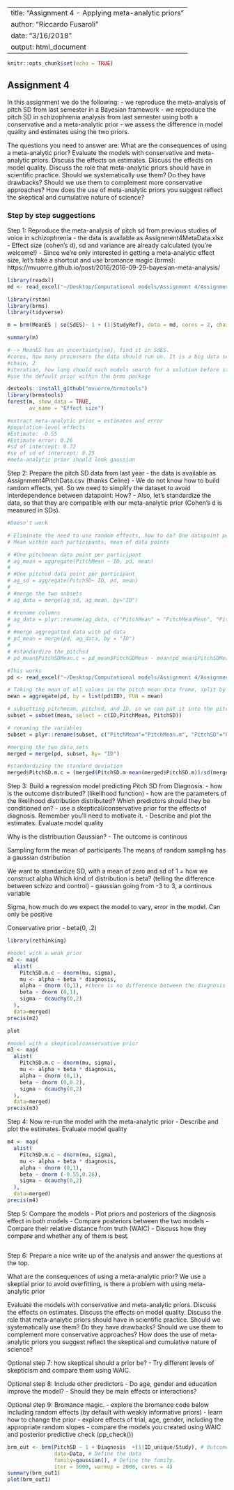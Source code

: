 
---
title: "Assignment 4 - Applying meta-analytic priors"
author: "Riccardo Fusaroli"
date: "3/16/2018"
output: html_document
---

```r
knitr::opts_chunk$set(echo = TRUE)
```

## Assignment 4

In this assignment we do the following:
- we reproduce the meta-analysis of pitch SD from last semester in a Bayesian framework
- we reproduce the pitch SD in schizophrenia analysis from last semester using both a conservative and a meta-analytic prior
- we assess the difference in model quality and estimates using the two priors.

The questions you need to answer are: What are the consequences of using a meta-analytic prior? Evaluate the models with conservative and meta-analytic priors. Discuss the effects on estimates. Discuss the effects on model quality. Discuss the role that meta-analytic priors should have in scientific practice. Should we systematically use them? Do they have drawbacks? Should we use them to complement more conservative approaches? How does the use of meta-analytic priors you suggest reflect the skeptical and cumulative nature of science?

### Step by step suggestions

Step 1: Reproduce the meta-analysis of pitch sd from previous studies of voice in schizophrenia
- the data is available as Assignment4MetaData.xlsx
- Effect size (cohen's d), sd and variance are already calculated (you're welcome!)
- Since we're only interested in getting a meta-analytic effect size, let's take a shortcut and use bromance magic (brms): https://mvuorre.github.io/post/2016/2016-09-29-bayesian-meta-analysis/

```r
library(readxl)
md <- read_excel("~/Desktop/Computational models/Assignment 4/Assignment4MetaData.xlsx")

library(rstan)
library(brms)
library(tidyverse)

m = brm(MeanES | se(SdES)~ 1 + (1|StudyRef), data = md, cores = 2, chain =2, iter = 2000)

summary(m)

#--> MeanES has an uncertainty(se), find it in SdES. 
#cores, how many processers the data should run on. It is a big data set, 2
#chain, 2
#iteration, how long should each models search for a solution before stopping, 2000
#use the default prior within the brms package

devtools::install_github("mvuorre/brmstools")
library(brmstools)
forest(m, show_data = TRUE,
       av_name = "Effect size")

#extract meta-analytic prior = estimates and error
#population-level effects
#Estimate: -0.55
#Estimate error: 0.26
#sd of intercept: 0.72
#se of sd of intercept: 0.25 
#meta-analytic prior should look gaussian
```

Step 2: Prepare the pitch SD data from last year
- the data is available as Assignment4PitchData.csv (thanks Celine)
- We do not know how to build random effects, yet. So we need to simplify the dataset to avoid interdependence between datapoint: How?
- Also, let's standardize the data, so that they are compatible with our meta-analytic prior (Cohen's d is measured in SDs).

```r
#Doesn't work

# Eliminate the need to use random effects, how to do? One datapoint per participant
# Mean within each participants, mean of data points

# #One pitchmean data point per participant 
# ag_mean = aggregate(PitchMean ~ ID, pd, mean)
# 
# #One pitchsd data point per participant
# ag_sd = aggregate(PitchSD~ ID, pd, mean)
# 
# #merge the two subsets
# ag_data = merge(ag_sd, ag_mean, by="ID")

# #rename columns
# ag_data = plyr::rename(ag_data, c("PitchMean" = "PitchMeanMean", "PitchSD" = "PitchSDMean"))
# 
# #merge aggregatted data with pd data
# pd_mean = merge(pd, ag_data, by = "ID")
# 
# #standardize the pitchsd
# pd_mean$PitchSDMean.c = pd_mean$PitchSDMean - mean(pd_mean$PitchSDMean) / sd(pd_mean$PitchSDMean)

#This works
pd <- read_excel("~/Desktop/Computational models/Assignment 4/Assignment4PitchDatav2.xlsx")

# Taking the mean of all values in the pitch mean data frame, split by participant
mean = aggregate(pd, by = list(pd$ID), FUN = mean)

# subsetting pitchmean, pitchsd, and ID, so we can put it into the pitch data frame
subset = subset(mean, select = c(ID,PitchMean, PitchSD))

# renaming the variables
subset = plyr::rename(subset, c("PitchMean"="PitchMean.m", "PitchSD"="PitchSD.m"))

#merging the two data sets
merged = merge(pd, subset, by= "ID")

#standardizing the standard deviation
merged$PitchSD.m.c = (merged$PitchSD.m-mean(merged$PitchSD.m))/sd(merged$PitchSD.m)

```

Step 3: Build a regression model predicting Pitch SD from Diagnosis.
- how is the outcome distributed? (likelihood function)
- how are the parameters of the likelihood distribution distributed? Which predictors should they be conditioned on?
- use a skeptical/conservative prior for the effects of diagnosis. Remember you'll need to motivate it.
- Describe and plot the estimates. Evaluate model quality

Why is the distribuution Gaussian?
- The outcome is continous

Sampling form the mean of participants
The means of random sampling has a gaussian dstribution

We want to standardize SD, with a mean of zero and sd of 1 = how we construct alpha
Which kind of distribution is beta? (telling the difference between schizo and control)
- gaussian going from -3 to 3, a continous variable 

Sigma, how much do we expect the model to vary, error in the model. 
Can only be positive

Conservative prior - beta(0, .2)
```r
library(rethinking)

#model with a weak prior
m2 <- map(
  alist(
    PitchSD.m.c ~ dnorm(mu, sigma),
    mu <- alpha + beta * diagnosis,
    alpha ~ dnorm (0,1), #there is no difference between the diagnosis the intercept will be one
    beta ~ dnorm (0,1),
    sigma ~ dcauchy(0,2) 
  ), 
  data=merged)
precis(m2)

plot

#model with a skeptical/conservative prior 
m3 <- map(
  alist(
    PitchSD.m.c ~ dnorm(mu, sigma),
    mu <- alpha + beta * diagnosis,
    alpha ~ dnorm (0,1),
    beta ~ dnorm (0,0.2),
    sigma ~ dcauchy(0,2) 
  ), 
  data=merged)
precis(m3)

```

Step 4: Now re-run the model with the meta-analytic prior
- Describe and plot the estimates. Evaluate model quality

```r
m4 <- map(
  alist(
    PitchSD.m.c ~ dnorm(mu, sigma),
    mu <- alpha + beta * diagnosis,
    alpha ~ dnorm (0,1), 
    beta ~ dnorm (-0.55,0.26),
    sigma ~ dcauchy(0,2) 
  ), 
  data=merged)
precis(m4)


```

Step 5: Compare the models
- Plot priors and posteriors of the diagnosis effect in both models
- Compare posteriors between the two models
- Compare their relative distance from truth (WAIC)
- Discuss how they compare and whether any of them is best.

```r

```

Step 6: Prepare a nice write up of the analysis and answer the questions at the top.

What are the consequences of using a meta-analytic prior?
We use a skeptial prior to avoid overfitting, is there a problem with using meta-analytic prior

Evaluate the models with conservative and meta-analytic priors. 
Discuss the effects on estimates. 
Discuss the effects on model quality. 
Discuss the role that meta-analytic priors should have in scientific practice. 
Should we systematically use them? Do they have drawbacks? 
Should we use them to complement more conservative approaches? 
How does the use of meta-analytic priors you suggest reflect the skeptical and cumulative nature of science?

Optional step 7: how skeptical should a prior be?
- Try different levels of skepticism and compare them using WAIC.

Optional step 8: Include other predictors
- Do age, gender and education improve the model?
- Should they be main effects or interactions?

Optional step 9: Bromance magic.
- explore the bromance code below including random effects (by default with weakly informative priors)
- learn how to change the prior
- explore effects of trial, age, gender, including the appropriate random slopes
- compare the models you created using WAIC and posterior predictive check (pp_check())


```r

brm_out <- brm(PitchSD ~ 1 + Diagnosis  +(1|ID_unique/Study), # Outcome as a function of the predictors as in lme4. 
               data=Data, # Define the data
               family=gaussian(), # Define the family. 
               iter = 5000, warmup = 2000, cores = 4)
summary(brm_out1)
plot(brm_out1)

```

